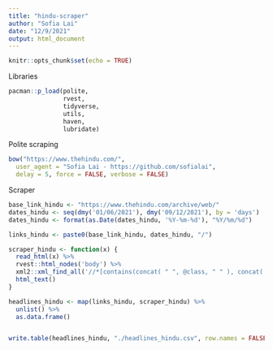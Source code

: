 ```yaml
---
title: "hindu-scraper"
author: "Sofia Lai"
date: "12/9/2021"
output: html_document
---
```


```r
knitr::opts_chunk$set(echo = TRUE)
```

Libraries
```r
pacman::p_load(polite, 
               rvest,
               tidyverse,
               utils,
               haven, 
               lubridate)
```

Polite scraping 
```r
bow("https://www.thehindu.com/",
  user_agent = "Sofia Lai - https://github.com/sofialai",
  delay = 5, force = FALSE, verbose = FALSE)
```

Scraper

```r
base_link_hindu <- "https://www.thehindu.com/archive/web/"
dates_hindu <- seq(dmy('01/06/2021'), dmy('09/12/2021'), by = 'days')
dates_hindu <- format(as.Date(dates_hindu, '%Y-%m-%d'), "%Y/%m/%d")

links_hindu <- paste0(base_link_hindu, dates_hindu, "/")

scraper_hindu <- function(x) {
  read_html(x) %>% 
  rvest::html_nodes('body') %>%
  xml2::xml_find_all('//*[contains(concat( " ", @class, " " ), concat( " ", "archive-list", " " ))]//a') %>%
  html_text() 
}

headlines_hindu <- map(links_hindu, scraper_hindu) %>% 
  unlist() %>% 
  as.data.frame() 


write.table(headlines_hindu, "./headlines_hindu.csv", row.names = FALSE)
```



